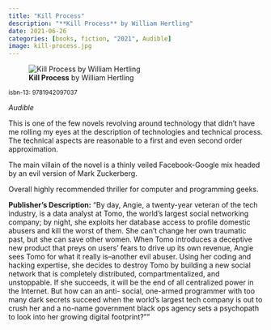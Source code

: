 ```yaml
---
title: "Kill Process"
description: "**Kill Process** by William Hertling"
date: 2021-06-26
categories: [books, fiction, "2021", Audible]
image: kill-process.jpg
---
```

![**Kill Process** by William Hertling](kill-process.jpg){fig-align="left"}

<sup>isbn-13: 9781942097037</sup>

*Audible*

This is one of the few novels revolving around technology that didn't have me
rolling my eyes at the description of technologies and technical process. The
technical aspects are reasonable to a first and even second order approximation.

The main villain of the novel is a thinly veiled Facebook-Google mix headed by
an evil version of Mark Zuckerberg.

Overall highly recommended thriller for computer and programming geeks.

**Publisher's Description:**
"By day, Angie, a twenty-year veteran of the tech industry, is a data
analyst at Tomo, the world's largest social networking company; by night,
she exploits her database access to profile domestic abusers and kill the
worst of them. She can't change her own traumatic past, but she can save
other women. When Tomo introduces a deceptive new product that preys on
users' fears to drive up its own revenue, Angie sees Tomo for what it
really is--another evil abuser. Using her coding and hacking expertise, she
decides to destroy Tomo by building a new social network that is completely
distributed, compartmentalized, and unstoppable. If she succeeds, it will
be the end of all centralized power in the Internet. But how can an anti-
social, one-armed programmer with too many dark secrets succeed when the
world's largest tech company is out to crush her and a no-name government
black ops agency sets a psychopath to look into her growing digital
footprint?""
